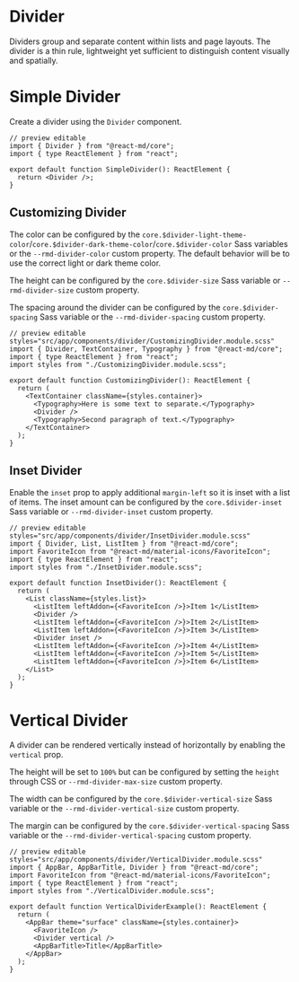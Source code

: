 # Divider

Dividers group and separate content within lists and page layouts. The divider
is a thin rule, lightweight yet sufficient to distinguish content visually and
spatially.

# Simple Divider

Create a divider using the `Divider` component.

```tsx
// preview editable
import { Divider } from "@react-md/core";
import { type ReactElement } from "react";

export default function SimpleDivider(): ReactElement {
  return <Divider />;
}

```


## Customizing Divider

The color can be configured by the
`core.$divider-light-theme-color`/`core.$divider-dark-theme-color`/`core.$divider-color`
Sass variables or the `--rmd-divider-color` custom property. The default
behavior will be to use the correct light or dark theme color.

The height can be configured by the `core.$divider-size` Sass variable or
`--rmd-divider-size` custom property.

The spacing around the divider can be configured by the `core.$divider-spacing` Sass
variable or the `--rmd-divider-spacing` custom property.

```tsx
// preview editable styles="src/app/components/divider/CustomizingDivider.module.scss"
import { Divider, TextContainer, Typography } from "@react-md/core";
import { type ReactElement } from "react";
import styles from "./CustomizingDivider.module.scss";

export default function CustomizingDivider(): ReactElement {
  return (
    <TextContainer className={styles.container}>
      <Typography>Here is some text to separate.</Typography>
      <Divider />
      <Typography>Second paragraph of text.</Typography>
    </TextContainer>
  );
}

```


## Inset Divider

Enable the `inset` prop to apply additional `margin-left` so it is inset with a
list of items. The inset amount can be configured by the
`core.$divider-inset` Sass variable or `--rmd-divider-inset` custom
property.

```tsx
// preview editable styles="src/app/components/divider/InsetDivider.module.scss"
import { Divider, List, ListItem } from "@react-md/core";
import FavoriteIcon from "@react-md/material-icons/FavoriteIcon";
import { type ReactElement } from "react";
import styles from "./InsetDivider.module.scss";

export default function InsetDivider(): ReactElement {
  return (
    <List className={styles.list}>
      <ListItem leftAddon={<FavoriteIcon />}>Item 1</ListItem>
      <Divider />
      <ListItem leftAddon={<FavoriteIcon />}>Item 2</ListItem>
      <ListItem leftAddon={<FavoriteIcon />}>Item 3</ListItem>
      <Divider inset />
      <ListItem leftAddon={<FavoriteIcon />}>Item 4</ListItem>
      <ListItem leftAddon={<FavoriteIcon />}>Item 5</ListItem>
      <ListItem leftAddon={<FavoriteIcon />}>Item 6</ListItem>
    </List>
  );
}

```


# Vertical Divider

A divider can be rendered vertically instead of horizontally by enabling the
`vertical` prop.

The height will be set to `100%` but can be configured by setting the `height`
through CSS or `--rmd-divider-max-size` custom property.

The width can be configured by the `core.$divider-vertical-size` Sass
variable or the `--rmd-divider-vertical-size` custom property.

The margin can be configured by the `core.$divider-vertical-spacing` Sass
variable or the `--rmd-divider-vertical-spacing` custom property.

```tsx
// preview editable styles="src/app/components/divider/VerticalDivider.module.scss"
import { AppBar, AppBarTitle, Divider } from "@react-md/core";
import FavoriteIcon from "@react-md/material-icons/FavoriteIcon";
import { type ReactElement } from "react";
import styles from "./VerticalDivider.module.scss";

export default function VerticalDividerExample(): ReactElement {
  return (
    <AppBar theme="surface" className={styles.container}>
      <FavoriteIcon />
      <Divider vertical />
      <AppBarTitle>Title</AppBarTitle>
    </AppBar>
  );
}

```

